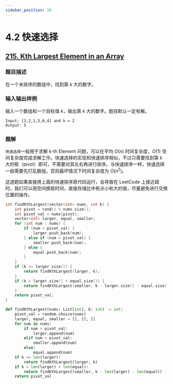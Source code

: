 ```yaml
---
sidebar_position: 18
---
```


# 4.2 快速选择

## [215. Kth Largest Element in an Array](https://leetcode.com/problems/kth-largest-element-in-an-array/)

### 题目描述

在一个未排序的数组中，找到第 $k$ 大的数字。

### 输入输出样例

输入一个数组和一个目标值 $k$，输出第 $k$ 大的数字。题目默认一定有解。

```
Input: [3,2,1,5,6,4] and k = 2
Output: 5
```



### 题解

`快速选择`一般用于求解 k-th Element 问题，可以在平均 $O(n)$ 时间复杂度，$O(1)$ 空间复杂度完成求解工作。快速选择的实现和快速排序相似，不过只需要找到第 $k$ 大的枢（pivot）即可，不需要对其左右再进行排序。与快速排序一样，快速选择一般需要先打乱数组，否则最坏情况下时间复杂度为 $O(n^2)$。

这道题如果直接用上面的快速排序原代码运行，会导致在 LeetCode 上接近超时。我们可以用空间换取时间，直接存储比中枢点小和大的值，尽量避免进行交换位置的操作。

<Tabs>
<TabItem value="cpp" label="C++">

```cpp
int findKthLargest(vector<int> nums, int k) {
    int pivot = rand() % nums.size();
    int pivot_val = nums[pivot];
    vector<int> larger, equal, smaller;
    for (int num : nums) {
        if (num > pivot_val) {
            larger.push_back(num);
        } else if (num < pivot_val) {
            smaller.push_back(num);
        } else {
            equal.push_back(num);
        }
    }
    if (k <= larger.size()) {
        return findKthLargest(larger, k);
    }
    if (k > larger.size() + equal.size()) {
        return findKthLargest(smaller, k - larger.size() - equal.size());
    }
    return pivot_val;
}
```

</TabItem>
<TabItem value="py" label="Python">

```py
def findKthLargest(nums: List[int], k: int) -> int:
    pivot_val = random.choice(nums)
    larger, equal, smaller = [], [], []
    for num in nums:
        if num > pivot_val:
            larger.append(num)
        elif num < pivot_val:
            smaller.append(num)
        else:
            equal.append(num)
    if k <= len(larger):
        return findKthLargest(larger, k)
    if k > len(larger) + len(equal):
        return findKthLargest(smaller, k - len(larger) - len(equal))
    return pivot_val
```

</TabItem>

</Tabs>